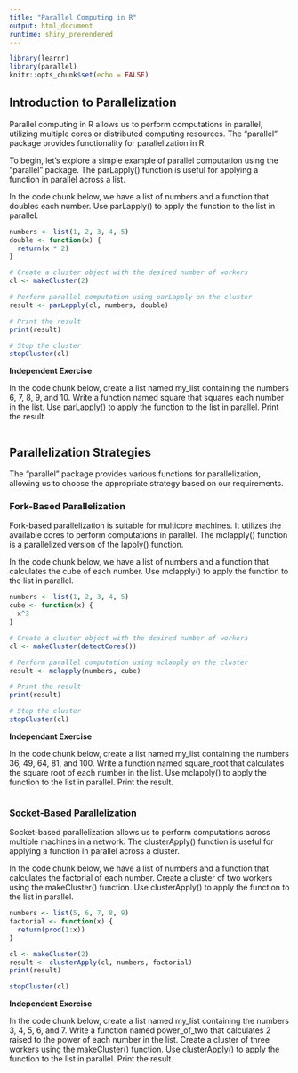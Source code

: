 ---
title: "Parallel Computing in R"
output: html_document
runtime: shiny_prerendered
---
  
```{r setup, include=FALSE}
library(learnr)
library(parallel)
knitr::opts_chunk$set(echo = FALSE)
```

## **Introduction to Parallelization**

Parallel computing in R allows us to perform computations in parallel, utilizing multiple cores or distributed computing resources. The "parallel" package provides functionality for parallelization in R.

To begin, let's explore a simple example of parallel computation using the "parallel" package. The parLapply() function is useful for applying a function in parallel across a list.

In the code chunk below, we have a list of numbers and a function that doubles each number. Use parLapply() to apply the function to the list in parallel.

```{r parallel_1a, exercise = TRUE}

numbers <- list(1, 2, 3, 4, 5)
double <- function(x) {
  return(x * 2)
}

# Create a cluster object with the desired number of workers
cl <- makeCluster(2)

# Perform parallel computation using parLapply on the cluster
result <- parLapply(cl, numbers, double)

# Print the result
print(result)

# Stop the cluster
stopCluster(cl)

```

**Independent Exercise**

In the code chunk below, create a list named my_list containing the numbers 6, 7, 8, 9, and 10. Write a function named square that squares each number in the list. Use parLapply() to apply the function to the list in parallel. Print the result.

```{r parallel_1b, exercise = TRUE, exercise.lines = 8}
```

## **Parallelization Strategies**

The "parallel" package provides various functions for parallelization, allowing us to choose the appropriate strategy based on our requirements.

### **Fork-Based Parallelization**

Fork-based parallelization is suitable for multicore machines. It utilizes the available cores to perform computations in parallel. The mclapply() function is a parallelized version of the lapply() function.

In the code chunk below, we have a list of numbers and a function that calculates the cube of each number. Use mclapply() to apply the function to the list in parallel.

```{r parallel_1c, exercise = TRUE}

numbers <- list(1, 2, 3, 4, 5)
cube <- function(x) {
  x^3
}

# Create a cluster object with the desired number of workers
cl <- makeCluster(detectCores())

# Perform parallel computation using mclapply on the cluster
result <- mclapply(numbers, cube)

# Print the result
print(result)

# Stop the cluster
stopCluster(cl)

```

**Independant Exercise**

In the code chunk below, create a list named my_list containing the numbers 36, 49, 64, 81, and 100. Write a function named square_root that calculates the square root of each number in the list. Use mclapply() to apply the function to the list in parallel. Print the result.

```{r parallel_1d, exercise = TRUE, exercise.lines = 8}
```

### **Socket-Based Parallelization**

Socket-based parallelization allows us to perform computations across multiple machines in a network. The clusterApply() function is useful for applying a function in parallel across a cluster.

In the code chunk below, we have a list of numbers and a function that calculates the factorial of each number. Create a cluster of two workers using the makeCluster() function. Use clusterApply() to apply the function to the list in parallel.

```{r parallel_1e, exercise = TRUE}

numbers <- list(5, 6, 7, 8, 9)
factorial <- function(x) {
  return(prod(1:x))
}

cl <- makeCluster(2)
result <- clusterApply(cl, numbers, factorial)
print(result)

stopCluster(cl)

```
**Independent Exercise**

In the code chunk below, create a list named my_list containing the numbers 3, 4, 5, 6, and 7. Write a function named power_of_two that calculates 2 raised to the power of each number in the list. Create a cluster of three workers using the makeCluster() function. Use clusterApply() to apply the function to the list in parallel. Print the result.

```{r parallel_1f, exercise = TRUE, exercise.lines = 8}
```
